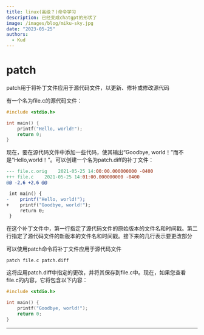 ```yaml
---
title: linux(高级？)命令学习
description: 已经变成chatgpt的形状了
image: /images/blog/miku-sky.jpg
date: "2023-05-25"
authors:
  - Kud
---
```


# patch
patch用于将补丁文件应用于源代码文件，以更新、修补或修改源代码

有一个名为file.c的源代码文件：

```c
#include <stdio.h>

int main() {
    printf("Hello, world!");
    return 0;
}
```

现在，要在源代码文件中添加一些代码，使其输出“Goodbye, world！”而不是“Hello,world！”。可以创建一个名为patch.diff的补丁文件：

```makefile
--- file.c.orig    2021-05-25 14:00:00.000000000 -0400
+++ file.c    2021-05-25 14:01:00.000000000 -0400
@@ -2,6 +2,6 @@

 int main() {
-    printf("Hello, world!");
+    printf("Goodbye, world!");
     return 0;
 }
```

在这个补丁文件中，第一行指定了源代码文件的原始版本的文件名和时间戳。第二行指定了源代码文件的新版本的文件名和时间戳。接下来的几行表示要更改部分

可以使用patch命令将补丁文件应用于源代码文件

```shell
patch file.c patch.diff
```

这将应用patch.diff中指定的更改，并将其保存到file.c中。现在，如果您查看file.c的内容，它将包含以下内容：

```c
#include <stdio.h>

int main() {
    printf("Goodbye, world!");
    return 0;
}
```

---
